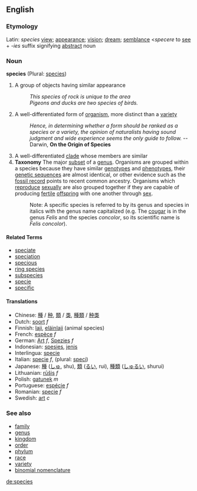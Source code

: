 ==English==

=== Etymology ===

Latin: ''species'' [[view]]; [[appearance]]; [[vision]]; [[dream]]; [[semblance]] <''specere'' to [[see]] + ''-ies'' suffix signifying [[abstract]] noun

=== Noun ===
'''species''' (Plural: [[species]])

# A group of objects having similar appearance
#: ''This species of rock is unique to the area''
#:''Pigeons and ducks are two species of birds.''
# A well-differentiated form of [[organism]], more distinct than a [[variety]]
#: ''Hence, in determining whether a form should be ranked as a species or a variety, the opinion of naturalists having sound judgment and wide experience seems the only guide to follow.'' -- Darwin, '''On the Origin of Species'''
# A well-differentiated [[clade]] whose members are similar
# '''Taxonomy''' The major [[subset]] of a [[genus]].  Organisms are grouped within a species because they have similar [[genotype]]s and [[phenotype]]s, their [[genetic sequence]]s are almost identical, or other evidence such as the [[fossil record]] points to recent common ancestry.  Organisms which [[reproduce]] [[sexually]] are also grouped together if they are capable of producing [[fertile]] [[offspring]] with one another through [[sex]].
#: Note: A specific species is referred to by its genus and species in italics with the genus name capitalized (e.g. The [[cougar]] is in the genus ''Felis'' and the species ''concolor'', so its scientific name is ''Felis concolor'').

==== Related Terms ====
*[[speciate]]
*[[speciation]]
*[[specious]]
*[[ring species]]
*[[subspecies]]
*[[specie]]
*[[specific]]

====Translations====
*Chinese: [[種]] / [[种]], [[類]] / [[类]], [[種類]] / [[种类]]
*Dutch: [[soort]] ''f''
*Finnish: [[laji]], [[eläinlaji]] (animal species)
*French: [[espèce]] ''f''
*German: [[Art]] ''f'', [[Spezies]] ''f''
*Indonesian: [[spesies]], [[jenis]]
*Interlingua: [[specie]]
*Italian: [[specie]] ''f'', (plural: [[speci]])
*Japanese: [[種]] ([[しゅ]], shu), [[類]] ([[るい]], rui), [[種類]] ([[しゅるい]], shurui)
*Lithuanian: [[rūšis]] ''f''
*Polish: [[gatunek]] ''m''
*Portuguese: [[espécie]] ''f''
*Romanian: [[specie]] ''f''
*Swedish: [[art]] ''c''

===See also===
*[[family]]
*[[genus]]
*[[kingdom]]
*[[order]]
*[[phylum]]
*[[race]]
*[[variety]]
*[[binomial nomenclature]]

[[de:species]]